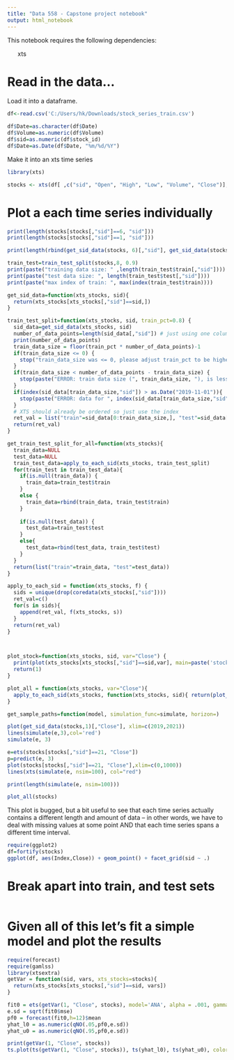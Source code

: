 ```yaml
---
title: "Data 558 - Capstone project notebook"
output: html_notebook
---
```


This notebook requires the following dependencies:
<ul>xts</ul>

<h1>Read in the data...</h1>

Load it into a dataframe.
```r
df<-read.csv('C:/Users/hk/Downloads/stock_series_train.csv')

df$Date=as.character(df$Date)
df$Volume=as.numeric(df$Volume)
df$sid=as.numeric(df$stock_id)
df$Date=as.Date(df$Date, "%m/%d/%Y")
```

Make it into an xts time series

```r
library(xts)

stocks <- xts(df[ ,c("sid", "Open", "High", "Low", "Volume", "Close")], order.by=df$Date, unique=FALSE, frequency = 7)

```


<h1>Plot a each time series individually</h1>

```r
print(length(stocks[stocks[,"sid"]==6, "sid"]))
print(length(stocks[stocks[,"sid"]==1, "sid"]))

print(length(rbind(get_sid_data(stocks, 6)[,"sid"], get_sid_data(stocks, 1)[,"sid"])[,"sid"]))

```

```r
train_test=train_test_split(stocks,8, 0.9)
print(paste("training data size: " ,length(train_test$train[,"sid"])))
print(paste("test data size: ", length(train_test$test[,"sid"])))
print(paste("max index of train: ", max(index(train_test$train))))
```

```r
get_sid_data=function(xts_stocks, sid){
  return(xts_stocks[xts_stocks[,"sid"]==sid,])
}

train_test_split=function(xts_stocks, sid, train_pct=0.8) {
  sid_data=get_sid_data(xts_stocks, sid)
  number_of_data_points=length(sid_data[,"sid"]) # just using one column to get length of the time series
  print(number_of_data_points)
  train_data_size = floor(train_pct * number_of_data_points)-1
  if(train_data_size <= 0) {
    stop("train_data_size was <= 0, please adjust train_pct to be higher")
  }
  if(train_data_size < number_of_data_points - train_data_size) {
    stop(paste("ERROR: train data size (", train_data_size, "), is less than test data size (", number_of_data_points - train_data_size, ")"))
  }
  if(index(sid_data[train_data_size,"sid"]) > as.Date("2019-11-01")){
    stop(paste("ERROR: data for ", index(sid_data[train_data_size,"sid"]), " and after is in the train data. The 'train_pct' provided (", train_pct, ") results in potential evaluation data leakage for stockid=",sid," please adjust it. train data size (", train_data_size, "),test data size (", number_of_data_points - train_data_size, "). Submission evaluation is on 2019-11-01 and after"))
  }
  # XTS should already be ordered so just use the index
  ret_val = list("train"=sid_data[0:train_data_size,], "test"=sid_data[(train_data_size+1):number_of_data_points,])
  return(ret_val)
}

get_train_test_split_for_all=function(xts_stocks){
  train_data=NULL
  test_data=NULL
  train_test_data=apply_to_each_sid(xts_stocks, train_test_split)
  for(train_test in train_test_data){
    if(is.null(train_data)) {
      train_data=train_test$train
    }
    else {
      train_data=rbind(train_data, train_test$train)
    }
  
    if(is.null(test_data)) {
      test_data=train_test$test
    }
    else{
      test_data=rbind(test_data, train_test$test)
    }
  }
  return(list("train"=train_data, "test"=test_data))
}

apply_to_each_sid = function(xts_stocks, f) {
  sids = unique(drop(coredata(xts_stocks[,"sid"])))
  ret_val=c()
  for(s in sids){
    append(ret_val, f(xts_stocks, s))
  }
  return(ret_val)
}



plot_stock=function(xts_stocks, sid, var="Close") {
  print(plot(xts_stocks[xts_stocks[,"sid"]==sid,var], main=paste('stock id ', sid), ylab="Close", xlab="Date"))
  return(1)
}

plot_all = function(xts_stocks, var="Close"){
  apply_to_each_sid(xts_stocks, function(xts_stocks, sid){ return(plot_stock(xts_stocks, sid, var))})
}

get_sample_paths=function(model, simulation_func=simulate, horizon=)
```

```r
plot(get_sid_data(stocks,1)[,"Close"], xlim=c(2019,2021))
lines(simulate(e,3),col='red')
simulate(e, 3)
```

```r
e=ets(stocks[stocks[,"sid"]==21, "Close"])
p=predict(e, 3)
plot(stocks[stocks[,"sid"]==21, "Close"],xlim=c(0,1000))
lines(xts(simulate(e, nsim=100), col="red")

print(length(simulate(e, nsim=100)))
```

```r
plot_all(stocks)
```

This plot is bugged, but a bit useful to see that each time series actually contains a different length and amount of data -- in other words, we have to deal with missing values at some point AND that each time series spans a different time interval.
```r
require(ggplot2)
df=fortify(stocks)
ggplot(df, aes(Index,Close)) + geom_point() + facet_grid(sid ~ .)
```


<h1>Break apart into train, and test sets</h1>
```r

```

<h1>Given all of this let's fit a simple model and plot the results</h1>

```r
require(forecast)
require(gamlss)
library(xtsextra)
getVar = function(sid, vars, xts_stocks=stocks){
  return(xts_stocks[xts_stocks[,"sid"]==sid, vars])
}

fit0 = ets(getVar(1, "Close", stocks), model='ANA', alpha = .001, gamma = .001)
e.sd = sqrt(fit0$mse)
pf0 = forecast(fit0,h=12)$mean
yhat_l0 = as.numeric(qNO(.05,pf0,e.sd))
yhat_u0 = as.numeric(qNO(.95,pf0,e.sd))

print(getVar(1, "Close", stocks))
ts.plot(ts(getVar(1, "Close", stocks)), ts(yhat_l0), ts(yhat_u0), color=c("black", "red",))

```